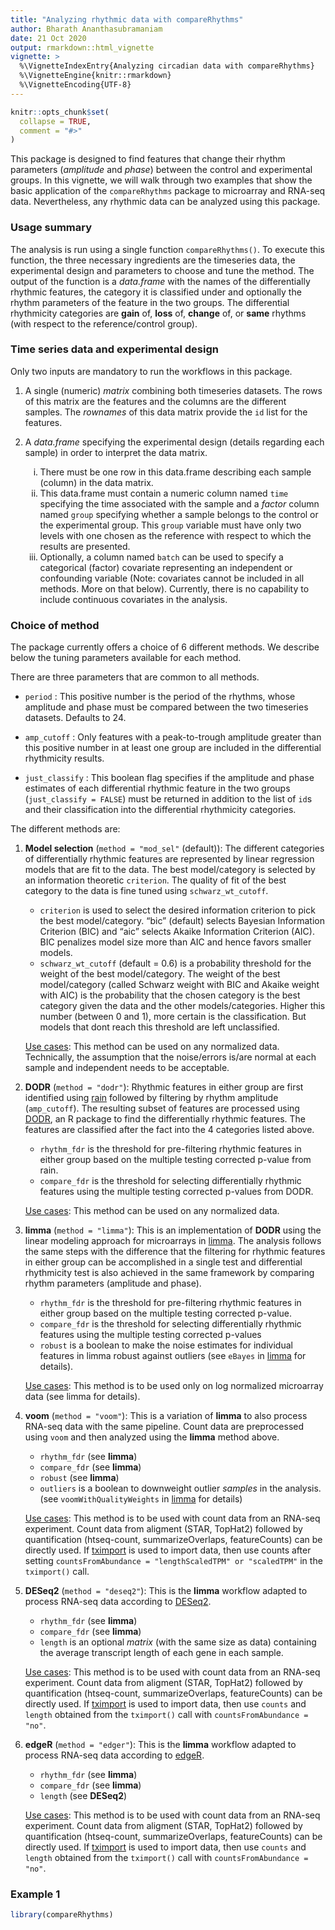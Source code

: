 ```yaml
---
title: "Analyzing rhythmic data with compareRhythms"
author: Bharath Ananthasubramaniam
date: 21 Oct 2020
output: rmarkdown::html_vignette
vignette: >
  %\VignetteIndexEntry{Analyzing circadian data with compareRhythms}
  %\VignetteEngine{knitr::rmarkdown}
  %\VignetteEncoding{UTF-8}
---
```


```r
knitr::opts_chunk$set(
  collapse = TRUE,
  comment = "#>"
)
```

This package is designed to find features that change their rhythm parameters (*amplitude* and *phase*) between the control and experimental groups. In this vignette, we will walk through two examples that show the basic application of the `compareRhythms` package to microarray and RNA-seq data. Nevertheless, any rhythmic data can be analyzed using this package.

### Usage summary
The analysis is run using a single function `compareRhythms()`. To execute this function, the three necessary ingredients are the timeseries data, the experimental design and parameters to choose and tune the method. The output of the function is a *data.frame* with the names of the differentially rhythmic features, the category it is classified under and optionally the rhythm parameters of the feature in the two groups. The differential rhythmicity categories are **gain** of, **loss** of, **change** of, or  **same** rhythms (with respect to the reference/control group). 


### Time series data and experimental design
Only two inputs are mandatory to run the workflows in this package. 

1. A single (numeric) *matrix* combining both timeseries datasets. The rows of this matrix are the features and the columns are the different samples. The *rownames* of this data matrix provide the `id` list for the features.

2. A *data.frame* specifying the experimental design (details regarding each sample) in order to interpret the data matrix. 
    i) There must be one row in this data.frame describing each sample (column) in the data matrix. 
    ii) This data.frame must contain a numeric column named `time` specifying the time associated with the sample and a *factor* column named `group` specifying whether a sample belongs to the control or the experimental group. This `group` variable must have only two levels with one chosen as the reference with respect to which the results are presented. 
    iii) Optionally, a column named `batch` can be used to specify a categorical (factor) covariate representing an independent or confounding variable (Note: covariates cannot be included in all methods. More on that below). Currently, there is no capability to include continuous covariates in the analysis.

### Choice of method
The package currently offers a choice of 6 different methods. We describe below the tuning parameters available for each method.

There are three parameters that are common to all methods.

- `period` : This positive number is the period of the rhythms, whose amplitude and phase must be compared between the two timeseries datasets. Defaults to 24. 

- `amp_cutoff` : Only features with a peak-to-trough amplitude greater than this positive number in at least one group are included in the differential rhythmicity results. 

- `just_classify` : This boolean flag specifies if the amplitude and phase estimates of each differential rhythmic feature in the two groups (`just_classify = FALSE`) must be returned in addition to the list of `id`s and their classification into the differential rhythmicity categories.

The different methods are:

1. **Model selection** (`method = "mod_sel"` (default)): The different categories of differentially rhythmic features are represented by linear regression models that are fit to the data. The best model/category is selected by an information theoretic `criterion`. The quality of fit of the best category to the data is fine tuned using `schwarz_wt_cutoff`.
    + `criterion` is used to select the desired information criterion to pick the best model/category. "bic" (default) selects Bayesian Information Criterion (BIC) and "aic" selects Akaike Information Criterion (AIC). BIC penalizes model size more than AIC and hence favors smaller models.
    + `schwarz_wt_cutoff` (default = 0.6) is a probability threshold for the weight of the best model/category. The weight of the best model/category (called Schwarz weight with BIC and Akaike weight with AIC) is the probability that the chosen category is the best category given the data and the other models/categories. Higher this number (between 0 and 1), more certain is the classification. But models that dont reach this threshold are left unclassified.
    
    <u>Use cases</u>: This method can be used on any normalized data. Technically, the assumption that the noise/errors is/are normal at each sample and independent needs to be acceptable.
    
2. **DODR** (`method = "dodr"`): Rhythmic features in either group are first identified using [rain](https://doi.org/doi:10.18129/B9.bioc.rain) followed by filtering by rhythm amplitude (`amp_cutoff`). The resulting subset of features are processed using [DODR](https://cran.r-project.org/package=DODR), an R package to find the differentially rhythmic features. The features are classified after the fact into the 4 categories listed above.
    + `rhythm_fdr` is the threshold for pre-filtering rhythmic features in either group based on the multiple testing corrected p-value from rain.
    + `compare_fdr` is the threshold for selecting differentially rhythmic features using the multiple testing corrected p-values from DODR.
    
    <u>Use cases</u>: This method can be used on any normalized data.

3. **limma** (`method = "limma"`): This is an implementation of **DODR** using the linear modeling approach for microarrays in [limma](https://doi.org/doi:10.18129/B9.bioc.limma). The analysis follows the same steps with the difference that the filtering for rhythmic features in either group can be accomplished in a single test and differential rhythmicity test is also achieved in the same framework by comparing rhythm parameters (amplitude and phase).
    + `rhythm_fdr` is the threshold for pre-filtering rhythmic features in either group based on the multiple testing corrected p-value.
    + `compare_fdr` is the threshold for selecting differentially rhythmic features using the multiple testing corrected p-values
    + `robust` is a boolean to make the noise estimates for individual features in limma robust against outliers (see `eBayes` in [limma](https://doi.org/doi:10.18129/B9.bioc.limma) for details).
    
    <u>Use cases</u>: This method is to be used only on log normalized microarray data (see limma for details).

4. **voom** (`method = "voom"`): This is a variation of **limma** to also process RNA-seq data with the same pipeline. Count data are preprocessed using `voom` and then analyzed using the **limma** method above.
    + `rhythm_fdr` (see **limma**)
    + `compare_fdr` (see **limma**)
    + `robust` (see **limma**)
    + `outliers` is a boolean to downweight outlier *samples* in the analysis. (see `voomWithQualityWeights` in [limma](https://doi.org/doi:10.18129/B9.bioc.limma) for details)
    
    <u>Use cases</u>: This method is to be used with count data from an RNA-seq experiment. Count data from aligment (STAR, TopHat2) followed by quantification (htseq-count, summarizeOverlaps, featureCounts) can be directly used. If [tximport](https://doi.org/doi:10.18129/B9.bioc.tximport) is used to import data, then use counts after setting `countsFromAbundance = "lengthScaledTPM" or "scaledTPM"` in the `tximport()` call. 

5. **DESeq2** (`method = "deseq2"`): This is the **limma** workflow adapted to process RNA-seq data according to [DESeq2](https://doi.org/10.18129/B9.bioc.DESeq2).
    + `rhythm_fdr` (see **limma**)
    + `compare_fdr` (see **limma**)
    + `length` is an optional *matrix* (with the same size as data) containing the average transcript length of each gene in each sample.
    
    <u>Use cases</u>: This method is to be used with count data from an RNA-seq experiment. Count data from aligment (STAR, TopHat2) followed by quantification (htseq-count, summarizeOverlaps, featureCounts) can be directly used. If [tximport](https://doi.org/doi:10.18129/B9.bioc.tximport) is used to import data, then use `counts` and `length` obtained from the `tximport()` call with `countsFromAbundance = "no"`.

6. **edgeR** (`method = "edger"`): This is the **limma** workflow adapted to process RNA-seq data according to [edgeR](https://doi.org/10.18129/B9.bioc.edgeR).
    + `rhythm_fdr` (see **limma**)
    + `compare_fdr` (see **limma**)
    + `length` (see **DESeq2**)
    
    <u>Use cases</u>: This method is to be used with count data from an RNA-seq experiment. Count data from aligment (STAR, TopHat2) followed by quantification (htseq-count, summarizeOverlaps, featureCounts) can be directly used. If [tximport](https://doi.org/doi:10.18129/B9.bioc.tximport) is used to import data, then use `counts` and `length` obtained from the `tximport()` call with `countsFromAbundance = "no"`.
    
    
### Example 1
 

```r
library(compareRhythms)
```



